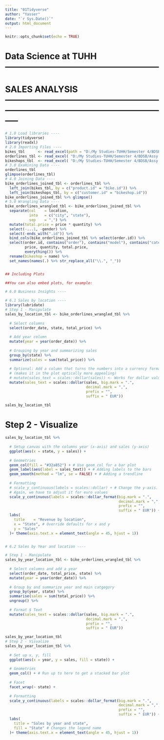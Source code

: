 ```yaml
---
title: "01Tidyverse"
author: "Yasser"
date: "`r Sys.Date()`"
output: html_document
---
```


```r
knitr::opts_chunk$set(echo = TRUE)
```

# Data Science at TUHH ------------------------------------------------------
# SALES ANALYSIS -----------------------------------------------------------------------------------------------------------------

```r
# 1.0 Load libraries ----
library(tidyverse)
library(readxl)
# 2.0 Importing Files ----
bikes_tbl      <- read_excel(path = "D:/My Studies-TUHH/Semester 4/BDSB/Assy 1/ds_data/ds_data/01_bike_sales/01_raw_data/bikes.xlsx")
orderlines_tbl <- read_excel( "D:/My Studies-TUHH/Semester 4/BDSB/Assy 1/ds_data/ds_data/01_bike_sales/01_raw_data/orderlines.xlsx")
bikeshops_tbl  <- read_excel( "D:/My Studies-TUHH/Semester 4/BDSB/Assy 1/ds_data/ds_data/01_bike_sales/01_raw_data/bikeshops.xlsx")
# 3.0 Examining Data ----
orderlines_tbl
glimpse(orderlines_tbl)
# 4.0 Joining Data ----
bike_orderlines_joined_tbl <- orderlines_tbl %>%
  left_join(bikes_tbl, by = c("product.id" = "bike.id")) %>%
  left_join(bikeshops_tbl, by = c("customer.id" = "bikeshop.id"))
bike_orderlines_joined_tbl %>% glimpse()
# 5.0 Wrangling Data ----
bike_orderlines_wrangled_tbl <- bike_orderlines_joined_tbl %>%
  separate(col    = location,
           into   = c("city", "state"),
           sep    = ",") %>%
  mutate(total.price = price * quantity) %>%
  select(-...1, -gender) %>%
  select(-ends_with(".id")) %>%
  bind_cols(bike_orderlines_joined_tbl %>% select(order.id)) %>% 
  select(order.id, contains("order"), contains("model"), contains("category"),
         price, quantity, total.price,
         everything()) %>%
  rename(bikeshop = name) %>%
  set_names(names(.) %>% str_replace_all("\\.", "_"))


## Including Plots

##You can also embed plots, for example:

# 6.0 Business Insights ----

# 6.1 Sales by location ----
library(lubridate)
# Step 1 - Manipulate
sales_by_location_tbl <- bike_orderlines_wrangled_tbl %>%
  
  # Select columns
  select(order_date, state, total_price) %>%
  
  # Add year column
  mutate(year = year(order_date)) %>%
  
  # Grouping by year and summarizing sales
  group_by(state) %>% 
  summarize(sales = sum(total_price)) %>%
  
  # Optional: Add a column that turns the numbers into a currency format 
  # (makes it in the plot optically more appealing)
  # mutate(sales_text = scales::dollar(sales)) <- Works for dollar values
  mutate(sales_text = scales::dollar(sales, big.mark = ".", 
                                     decimal.mark = ",", 
                                     prefix = "", 
                                     suffix = " EUR"))

sales_by_location_tbl
```

# Step 2 - Visualize

```r
sales_by_location_tbl %>%
  
  # Setup canvas with the columns year (x-axis) and sales (y-axis)
  ggplot(aes(x = state, y = sales)) +
  
  # Geometries
  geom_col(fill = "#32a852") + # Use geom_col for a bar plot
  geom_label(aes(label = sales_text)) + # Adding labels to the bars
  geom_smooth(method = "lm", se = FALSE) + # Adding a trendline
  
  # Formatting
  # scale_y_continuous(labels = scales::dollar) + # Change the y-axis. 
  # Again, we have to adjust it for euro values
  scale_y_continuous(labels = scales::dollar_format(big.mark = ".", 
                                                    decimal.mark = ",", 
                                                    prefix = "", 
                                                    suffix = " EUR")) +
  labs(
    title    = "Revenue by location",
    x = "State", # Override defaults for x and y
    y = "Sales"
  )+ theme(axis.text.x = element_text(angle = 45, hjust = 1))


# 6.2 Sales by Year and location ----

# Step 1 - Manipulate
sales_by_year_location_tbl <- bike_orderlines_wrangled_tbl %>%
  
  # Select columns and add a year
  select(order_date, total_price, state) %>%
  mutate(year = year(order_date)) %>%
  
  # Group by and summarize year and main catgegory
  group_by(year, state) %>%
  summarise(sales = sum(total_price)) %>%
  ungroup() %>%
  
  # Format $ Text
  mutate(sales_text = scales::dollar(sales, big.mark = ".", 
                                     decimal.mark = ",", 
                                     prefix = "", 
                                     suffix = " EUR"))

sales_by_year_location_tbl  
# Step 2 - Visualize
sales_by_year_location_tbl %>%
  
  # Set up x, y, fill
  ggplot(aes(x = year, y = sales, fill = state)) +
  
  # Geometries
  geom_col() + # Run up to here to get a stacked bar plot
  
  # Facet
  facet_wrap(~ state) +
  
  # Formatting
  scale_y_continuous(labels = scales::dollar_format(big.mark = ".", 
                                                    decimal.mark = ",", 
                                                    prefix = "", 
                                                    suffix = " EUR")) +
  labs(
    title = "Sales by year and state",
    fill = "State" # Changes the legend name
  )+ theme(axis.text.x = element_text(angle = 45, hjust = 1))

```